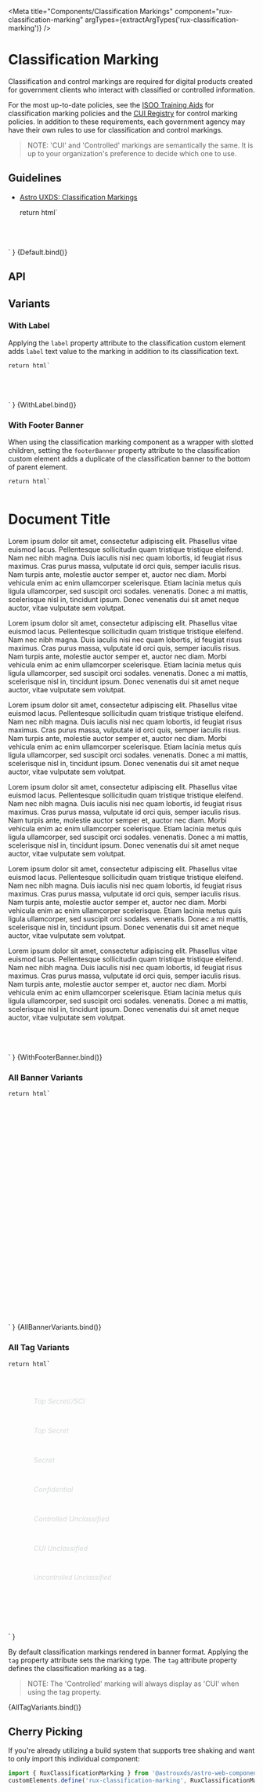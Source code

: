 
<Meta
    title="Components/Classification Markings"
    component="rux-classification-marking"
    argTypes={extractArgTypes('rux-classification-marking')}
/>

# Classification Marking

Classification and control markings are required for digital products created for government clients who interact with classified or controlled information.

For the most up-to-date policies, see the [ISOO Training Aids](https://www.archives.gov/isoo/training/training-aids) for classification marking policies and the [CUI Registry](https://www.archives.gov/cui) for control marking policies. In addition to these requirements, each government agency may have their own rules to use for classification and control markings.

> NOTE: 'CUI' and 'Controlled' markings are semantically the same. It is up to your organization's preference to decide which one to use.

## Guidelines

-   [Astro UXDS: Classification Markings](https://astrouxds.com/components/classification-markings/)

    return html`
<div
    style="display: flex; flex-flow: column; justify-content: center; margin-bottom:50px; position: relative;"
>
    <rux-classification-marking
        classification="${args.classification}"
        .label="${args.label}"
        ?tag="${args.tag}"
    ></rux-classification-marking>
</div>
    `
}

<Canvas>
    <Story args={{ classification: 'unclassified' }} name="Default">
        {Default.bind()}
    </Story>
</Canvas>

## API

<ArgsTable of="rux-classification-marking" />

## Variants

### With Label

Applying the `label` property attribute to the classification custom element adds `label` text value to the marking in addition to its classification text.

    return html`
<div
    style="display: flex; flex-flow: column; justify-content: center; margin-bottom:50px; position: relative;"
>
    <rux-classification-marking
        classification="${args.classification}"
        label="${args.label}"
        ?tag="${args.tag}"
    >
    </rux-classification-marking>
</div>
    `
}

<Canvas>
    <Story
        args={{
            classification: 'unclassified',
            label: ' customlabel',
        }}
        name="With Label"
    >
        {WithLabel.bind()}
    </Story>
</Canvas>

### With Footer Banner

When using the classification marking component as a wrapper with slotted children, setting the `footerBanner` property attribute to the classification custom element adds a duplicate of the classification banner to the bottom of parent element.

    return html`
<div
    style="display: flex; flex-flow: column; justify-content: center; margin-bottom:50px; position: relative;"
>
    <rux-classification-marking classification="${args.classification}">
        <h1>Document Title</h1>
        <p>
            Lorem ipsum dolor sit amet, consectetur adipiscing elit.
            Phasellus vitae euismod lacus. Pellentesque sollicitudin
            quam tristique tristique eleifend. Nam nec nibh magna. Duis
            iaculis nisi nec quam lobortis, id feugiat risus maximus.
            Cras purus massa, vulputate id orci quis, semper iaculis
            risus. Nam turpis ante, molestie auctor semper et, auctor
            nec diam. Morbi vehicula enim ac enim ullamcorper
            scelerisque. Etiam lacinia metus quis ligula ullamcorper,
            sed suscipit orci sodales. venenatis. Donec a mi mattis,
            scelerisque nisl in, tincidunt ipsum. Donec venenatis dui
            sit amet neque auctor, vitae vulputate sem volutpat.
        </p>
        <p>
            Lorem ipsum dolor sit amet, consectetur adipiscing elit.
            Phasellus vitae euismod lacus. Pellentesque sollicitudin
            quam tristique tristique eleifend. Nam nec nibh magna. Duis
            iaculis nisi nec quam lobortis, id feugiat risus maximus.
            Cras purus massa, vulputate id orci quis, semper iaculis
            risus. Nam turpis ante, molestie auctor semper et, auctor
            nec diam. Morbi vehicula enim ac enim ullamcorper
            scelerisque. Etiam lacinia metus quis ligula ullamcorper,
            sed suscipit orci sodales. venenatis. Donec a mi mattis,
            scelerisque nisl in, tincidunt ipsum. Donec venenatis dui
            sit amet neque auctor, vitae vulputate sem volutpat.
        </p>
        <p>
            Lorem ipsum dolor sit amet, consectetur adipiscing elit.
            Phasellus vitae euismod lacus. Pellentesque sollicitudin
            quam tristique tristique eleifend. Nam nec nibh magna. Duis
            iaculis nisi nec quam lobortis, id feugiat risus maximus.
            Cras purus massa, vulputate id orci quis, semper iaculis
            risus. Nam turpis ante, molestie auctor semper et, auctor
            nec diam. Morbi vehicula enim ac enim ullamcorper
            scelerisque. Etiam lacinia metus quis ligula ullamcorper,
            sed suscipit orci sodales. venenatis. Donec a mi mattis,
            scelerisque nisl in, tincidunt ipsum. Donec venenatis dui
            sit amet neque auctor, vitae vulputate sem volutpat.
        </p>
        <p>
            Lorem ipsum dolor sit amet, consectetur adipiscing elit.
            Phasellus vitae euismod lacus. Pellentesque sollicitudin
            quam tristique tristique eleifend. Nam nec nibh magna. Duis
            iaculis nisi nec quam lobortis, id feugiat risus maximus.
            Cras purus massa, vulputate id orci quis, semper iaculis
            risus. Nam turpis ante, molestie auctor semper et, auctor
            nec diam. Morbi vehicula enim ac enim ullamcorper
            scelerisque. Etiam lacinia metus quis ligula ullamcorper,
            sed suscipit orci sodales. venenatis. Donec a mi mattis,
            scelerisque nisl in, tincidunt ipsum. Donec venenatis dui
            sit amet neque auctor, vitae vulputate sem volutpat.
        </p>
        <p>
            Lorem ipsum dolor sit amet, consectetur adipiscing elit.
            Phasellus vitae euismod lacus. Pellentesque sollicitudin
            quam tristique tristique eleifend. Nam nec nibh magna. Duis
            iaculis nisi nec quam lobortis, id feugiat risus maximus.
            Cras purus massa, vulputate id orci quis, semper iaculis
            risus. Nam turpis ante, molestie auctor semper et, auctor
            nec diam. Morbi vehicula enim ac enim ullamcorper
            scelerisque. Etiam lacinia metus quis ligula ullamcorper,
            sed suscipit orci sodales. venenatis. Donec a mi mattis,
            scelerisque nisl in, tincidunt ipsum. Donec venenatis dui
            sit amet neque auctor, vitae vulputate sem volutpat.
        </p>
        <p>
            Lorem ipsum dolor sit amet, consectetur adipiscing elit.
            Phasellus vitae euismod lacus. Pellentesque sollicitudin
            quam tristique tristique eleifend. Nam nec nibh magna. Duis
            iaculis nisi nec quam lobortis, id feugiat risus maximus.
            Cras purus massa, vulputate id orci quis, semper iaculis
            risus. Nam turpis ante, molestie auctor semper et, auctor
            nec diam. Morbi vehicula enim ac enim ullamcorper
            scelerisque. Etiam lacinia metus quis ligula ullamcorper,
            sed suscipit orci sodales. venenatis. Donec a mi mattis,
            scelerisque nisl in, tincidunt ipsum. Donec venenatis dui
            sit amet neque auctor, vitae vulputate sem volutpat.
        </p>
    </rux-classification-marking>
</div>
    `
}

<Canvas>
    <Story
        args={{
            classification: 'secret',
        }}
        name="With Footer Banner"
    >
        {WithFooterBanner.bind()}
    </Story>
</Canvas>

### All Banner Variants

    return html`
<div
    style="display: flex; flex-flow: column; justify-content: center; margin:20px;"
>
    <div
        style="position: relative; height: 40px; margin-bottom: 20px; overflow: hidden;"
    >
        <rux-classification-marking
            classification="top-secret-sci"
        ></rux-classification-marking>
    </div>
    <div
        style="position: relative; height: 40px; margin-bottom: 20px; overflow: hidden;"
    >
        <rux-classification-marking
            classification="top-secret"
        ></rux-classification-marking>
    </div>
    <div
        style="position: relative; height: 40px; margin-bottom: 20px; overflow: hidden;"
    >
        <rux-classification-marking
            classification="secret"
        ></rux-classification-marking>
    </div>
    <div
        style="position: relative; height: 40px; margin-bottom: 20px; overflow: hidden;"
    >
        <rux-classification-marking
            classification="confidential"
        ></rux-classification-marking>
    </div>
    <div
        style="position: relative; height: 40px; margin-bottom: 20px; overflow: hidden;"
    >
        <rux-classification-marking
            classification="controlled"
        ></rux-classification-marking>
    </div>
    <div
        style="position: relative; height: 40px; margin-bottom: 20px; overflow: hidden;"
    >
        <rux-classification-marking
            classification="cui"
        ></rux-classification-marking>
    </div>
    <div
        style="position: relative; height: 40px; margin-bottom: 20px; overflow: hidden;"
    >
        <rux-classification-marking
            classification="unclassified"
        ></rux-classification-marking>
    </div>
</div>
    `
}

<Canvas>
    <Story name="All Banner Variants">{AllBannerVariants.bind()}</Story>
</Canvas>

### All Tag Variants

    return html`
<div
    style="display: flex; flex-flow: column; justify-content: flex-start; width: 400px; margin:60px auto;"
>
    <div
        style="display: flex; align-items:baseline; position: relative; height: 40px; margin-bottom: 20px; overflow: hidden;"
    >
        <p
            style="display:flex; width:225px; font-size:14px; font-style:italic; color:#d5d7d9; margin: 0 0 1rem 0;"
        >
            Top Secret//SCI
        </p>
        <rux-classification-marking
            tag
            classification="top-secret-sci"
        ></rux-classification-marking>
    </div>
    <div
        style="display: flex; align-items:baseline; position: relative; height: 40px; margin-bottom: 20px; overflow: hidden;"
    >
        <p
            style="display:flex; width:225px; font-size:14px; font-style:italic; color:#d5d7d9; margin: 0 0 1rem 0;"
        >
            Top Secret
        </p>
        <rux-classification-marking
            tag
            classification="top-secret"
        ></rux-classification-marking>
    </div>
    <div
        style="display: flex; align-items:baseline;  position: relative; height: 40px; margin-bottom: 20px; overflow: hidden;"
    >
        <p
            style="display:flex; width:225px; font-size:14px; font-style:italic; color:#d5d7d9; margin: 0 0 1rem 0;"
        >
            Secret
        </p>
        <rux-classification-marking
            tag
            classification="secret"
        ></rux-classification-marking>
    </div>
    <div
        style="display: flex; align-items:baseline; position: relative; height: 40px; margin-bottom: 20px; overflow: hidden;"
    >
        <p
            style="display:flex; width:225px; font-size:14px; font-style:italic; color:#d5d7d9; margin: 0 0 1rem 0;"
        >
            Confidential
        </p>
        <rux-classification-marking
            tag
            classification="confidential"
        ></rux-classification-marking>
    </div>
    <div
        style="display: flex; align-items:baseline; position: relative; height: 40px; margin-bottom: 20px; overflow: hidden;"
    >
        <p
            style="display:flex; width:225px; font-size:14px; font-style:italic; color:#d5d7d9; margin: 0 0 1rem 0;"
        >
            Controlled Unclassified
        </p>
        <rux-classification-marking
            tag
            classification="controlled"
        ></rux-classification-marking>
    </div>
    <div
        style="display: flex; align-items:baseline; position: relative; height: 40px; margin-bottom: 20px; overflow: hidden;"
    >
        <p
            style="display:flex; width:225px; font-size:14px; font-style:italic; color:#d5d7d9; margin: 0 0 1rem 0;"
        >
            CUI Unclassified
        </p>
        <rux-classification-marking
            tag
            classification="cui"
        ></rux-classification-marking>
    </div>
    <div
        style="display: flex; align-items:baseline; position: relative; height: 40px; margin-bottom: 20px; overflow: hidden;"
    >
        <p
            style="display: flex; width:225px; font-size:13px; font-style:italic; color:#d5d7d9; margin: 0 0 1rem 0;"
        >
            Uncontrolled Unclassified
        </p>
        <rux-classification-marking
            tag
            classification="unclassified"
        ></rux-classification-marking>
    </div>
</div>
    `
}

By default classification markings rendered in banner format. Applying the `tag` property attribute sets the marking type. The `tag` attribute property defines the classification marking as a tag.

> NOTE: The 'Controlled' marking will always display as 'CUI' when using the tag property.

<Canvas>
    <Story
        argTypes={{
            classification: { table: { disable: true } },
            label: { table: { disable: true } },
            tag: { table: { disable: true } },
        }}
        name="All Tag Variants"
    >
        {AllTagVariants.bind()}
    </Story>
</Canvas>

## Cherry Picking

If you're already utilizing a build system that supports tree shaking and want to only import this individual component:

```js
import { RuxClassificationMarking } from '@astrouxds/astro-web-components/dist/components/rux-classification-marking'
customElements.define('rux-classification-marking', RuxClassificationMarking)
```
